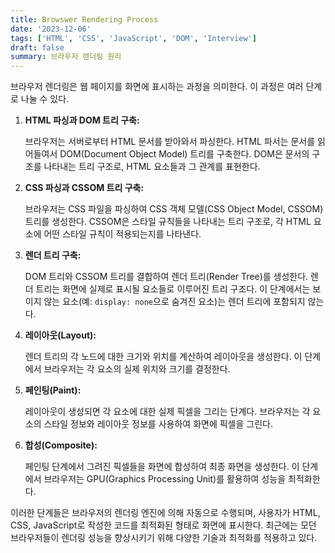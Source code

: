 ```yaml
---
title: Browswer Rendering Process
date: '2023-12-06'
tags: ['HTML', 'CSS', 'JavaScript', 'DOM', 'Interview']
draft: false
summary: 브라우저 렌더링 원리
---
```


브라우저 렌더링은 웹 페이지를 화면에 표시하는 과정을 의미한다. 이 과정은 여러 단계로 나눌 수 있다.

1. **HTML 파싱과 DOM 트리 구축:**
    
    브라우저는 서버로부터 HTML 문서를 받아와서 파싱한다. HTML 파서는 문서를 읽어들여서 DOM(Document Object Model) 트리를 구축한다. DOM은 문서의 구조를 나타내는 트리 구조로, HTML 요소들과 그 관계를 표현한다.

2. **CSS 파싱과 CSSOM 트리 구축:**
    
    브라우저는 CSS 파일을 파싱하여 CSS 객체 모델(CSS Object Model, CSSOM) 트리를 생성한다. CSSOM은 스타일 규칙들을 나타내는 트리 구조로, 각 HTML 요소에 어떤 스타일 규칙이 적용되는지를 나타낸다.

3. **렌더 트리 구축:**
    
    DOM 트리와 CSSOM 트리를 결합하여 렌더 트리(Render Tree)를 생성한다. 렌더 트리는 화면에 실제로 표시될 요소들로 이루어진 트리 구조다. 이 단계에서는 보이지 않는 요소(예: `display: none`으로 숨겨진 요소)는 렌더 트리에 포함되지 않는다.

4. **레이아웃(Layout):**
    
    렌더 트리의 각 노드에 대한 크기와 위치를 계산하여 레이아웃을 생성한다. 이 단계에서 브라우저는 각 요소의 실제 위치와 크기를 결정한다.

5. **페인팅(Paint):**
    
    레이아웃이 생성되면 각 요소에 대한 실제 픽셀을 그리는 단계다. 브라우저는 각 요소의 스타일 정보와 레이아웃 정보를 사용하여 화면에 픽셀을 그린다.

6. **합성(Composite):**
    
    페인팅 단계에서 그려진 픽셀들을 화면에 합성하여 최종 화면을 생성한다. 이 단계에서 브라우저는 GPU(Graphics Processing Unit)를 활용하여 성능을 최적화한다.

이러한 단계들은 브라우저의 렌더링 엔진에 의해 자동으로 수행되며, 사용자가 HTML, CSS, JavaScript로 작성한 코드를 최적화된 형태로 화면에 표시한다. 최근에는 모던 브라우저들이 렌더링 성능을 향상시키기 위해 다양한 기술과 최적화를 적용하고 있다.